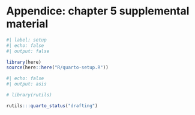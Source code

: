<!-- %:::% .common h1 begin %:::% -->
# Appendice: chapter 5 supplemental material
<!-- %:::% .common h1 end %:::% -->

```r
#| label: setup
#| echo: false
#| output: false

library(here)
source(here::here("R/quarto-setup.R"))
```

```r
#| echo: false
#| output: asis

# library(rutils)

rutils:::quarto_status("drafting")
```
